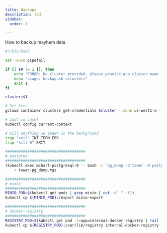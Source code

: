 ```yaml
---
title: Backups
description: tbd
sidebar: 
  order: 3

---
```

How to backup mayhem data.

```bash
#!/bin/bash

set -euxo pipefail

if [[ $# != 1 ]]; then
	echo "ERROR: No cluster provided, please provide gcp cluster name (i.e. customer-forallsecure-com)."
	echo "usage: backup.sh <cluster>"
	exit 1
fi

cluster=$1

# Set kccc
gcloud container clusters get-credentials $cluster --zone us-west1-a --project forallsecure-1

# Just in case!
kubectl config current-context

# Kill anything we spawn in the background
trap "exit" INT TERM ERR
trap "kill 0" EXIT

####################################
# postgres
####################################
(kubectl exec mchart-postgresql-0 -- bash -c 'pg_dump -d tower -U postgres -Ft | gzip -9') \
	> tower.pg_dump.tgz

####################################
# minio
####################################
MINIO_POD=$(kubectl get pods | grep minio | cut -d" " -f1)
kubectl cp ${MINIO_POD}:/export minio-export

####################################
# docker-registry
####################################
REGISTRY_POD=$(kubectl get pod -l=app=internal-docker-registry | tail -1 | cut -d" " -f1)
kubectl cp ${REGISTRY_POD}:/var/lib/registry internal-docker-registry
```

